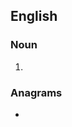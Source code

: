 ==English==

===Noun===
{{head|en|noun plural form}}

# {{plural of|OAP|lang=en}}

===Anagrams===
* {{anagrams|en|AOSP|OSAP|Paos|Paso|SOAP|SOPA|poas|sapo-|soap}}